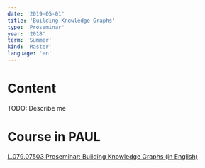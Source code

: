```yaml
---
date: '2019-05-01'
title: 'Building Knowledge Graphs'
type: 'Proseminar'
year: '2018'
term: 'Summer'
kind: 'Master'
language: 'en'
---
```


# Content

TODO: Describe me

# Course in PAUL

[L.079.07503 Proseminar: Building Knowledge Graphs (in English)](https://paul.uni-paderborn.de/scripts/mgrqispi.dll?APPNAME=CampusNet&PRGNAME=COURSEDETAILS&ARGUMENTS=-N000000000000001,-N000449,-N0,-N366726458916863,-N366726458978864)
